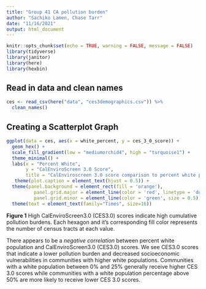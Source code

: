 ```yaml
---
title: "Group 41 CA pollution burden"
author: "Sachiko Lamen, Chase Tarr"
date: "11/16/2021"
output: html_document
---
```


```r
knitr::opts_chunk$set(echo = TRUE, warning = FALSE, message = FALSE)
library(tidyverse)
library(janitor)
library(here)
library(hexbin)
```

## Read in data and clean names
```r
ces <- read_csv(here("data", "ces3demographics.csv")) %>%
  clean_names()
```

## Creating a Scatterplot Graph
```r
ggplot(data = ces, aes(x = white_percent, y = ces_3_0_score)) +
  geom_hex() + 
  scale_fill_gradient(low = "mediumorchid4", high = "turquoise1") +
  theme_minimal() +
  labs(x = "Percent White",
       y = "CalEnviroScreen 3.0 Score",
       title = "CalEnviroscreen 3.0 score comparison to percent white population") +
   theme(plot.caption = element_text(hjust = 0.5)) +
  theme(panel.background = element_rect(fill = 'orange'),
          panel.grid.major = element_line(color = 'red', linetype = 'dotted'),
          panel.grid.minor = element_line(color = 'green', size = 0.5)) +
  theme(text = element_text(family="Times", size=16))
```

**Figure 1** High CalEnviroScreen3.0 (CES3.0) scores indicate high cumulative pollution burdens. Each hexagon and it's corresponding fill color represents the number of census tracts at each value.


There appears to be a *negative correlation* between percent white population and CalEnviroScreen3.0 (CES3.0) scores. We see CES3.0 scores that indicate a lower pollution burden and decreased socioeconomic vulnerabilities in communities with higher white populations. Communities with a white population between 0% and 25% generally receive higher CES 3.0 scores while communities with a white population percentage above 50% are more likely to receive lower CES 3.0 scores. 